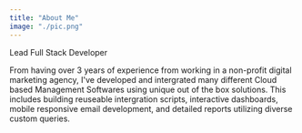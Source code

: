 ```yaml
---
title: "About Me"
image: "./pic.png"
---
```



Lead Full Stack Developer

From having over 3 years of experience from working in a non-profit digital marketing agency, I've developed and intergrated many different Cloud based Management Softwares using unique out of the box solutions. This includes building reuseable intergration scripts, interactive dashboards, mobile responsive email development, and detailed reports utilizing diverse custom queries.
